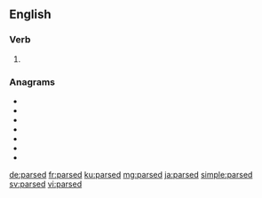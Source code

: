 ==English==

===Verb===
{{head|en|verb form}}

# {{en-past of|parse}}

===Anagrams===
* {{l|en|drapes}}
* {{l|en|dreaps}}
* {{l|en|padres}}
* {{l|en|rasped}}
* {{l|en|spader}}
* {{l|en|spared}}
* {{l|en|spread}}

[[de:parsed]]
[[fr:parsed]]
[[ku:parsed]]
[[mg:parsed]]
[[ja:parsed]]
[[simple:parsed]]
[[sv:parsed]]
[[vi:parsed]]